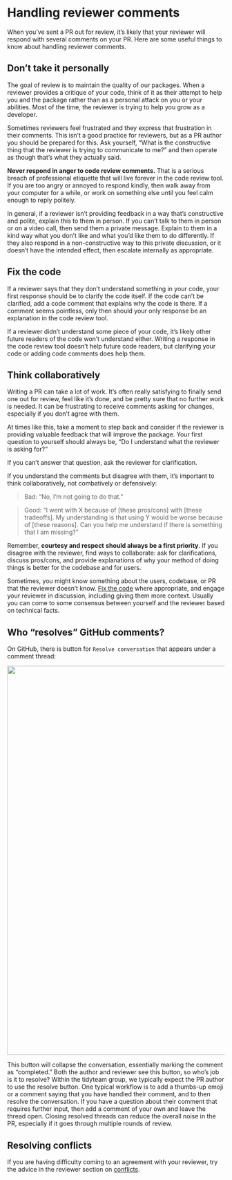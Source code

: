 # Handling reviewer comments

When you've sent a PR out for review, it's likely that your reviewer will respond with several comments on your PR.
Here are some useful things to know about handling reviewer comments.

## Don't take it personally {#sec-personal}

The goal of review is to maintain the quality of our packages.
When a reviewer provides a critique of your code, think of it as their attempt to help you and the package rather than as a personal attack on you or your abilities.
Most of the time, the reviewer is trying to help you grow as a developer.

Sometimes reviewers feel frustrated and they express that frustration in their comments.
This isn't a good practice for reviewers, but as a PR author you should be prepared for this.
Ask yourself, "What is the constructive thing that the reviewer is trying to communicate to me?" and then operate as though that's what they actually said.

**Never respond in anger to code review comments.** That is a serious breach of professional etiquette that will live forever in the code review tool.
If you are too angry or annoyed to respond kindly, then walk away from your computer for a while, or work on something else until you feel calm enough to reply politely.

In general, if a reviewer isn't providing feedback in a way that's constructive and polite, explain this to them in person.
If you can't talk to them in person or on a video call, then send them a private message.
Explain to them in a kind way what you don't like and what you'd like them to do differently.
If they also respond in a non-constructive way to this private discussion, or it doesn't have the intended effect, then escalate internally as appropriate.

## Fix the code {#sec-fix-code}

If a reviewer says that they don't understand something in your code, your first response should be to clarify the code itself.
If the code can't be clarified, add a code comment that explains why the code is there.
If a comment seems pointless, only then should your only response be an explanation in the code review tool.

If a reviewer didn't understand some piece of your code, it's likely other future readers of the code won't understand either.
Writing a response in the code review tool doesn't help future code readers, but clarifying your code or adding code comments does help them.

## Think collaboratively {#sec-think-collaboratively}

Writing a PR can take a lot of work.
It's often really satisfying to finally send one out for review, feel like it's done, and be pretty sure that no further work is needed.
It can be frustrating to receive comments asking for changes, especially if you don't agree with them.

At times like this, take a moment to step back and consider if the reviewer is providing valuable feedback that will improve the package.
Your first question to yourself should always be, "Do I understand what the reviewer is asking for?"

If you can't answer that question, ask the reviewer for clarification.

If you understand the comments but disagree with them, it's important to think collaboratively, not combatively or defensively:

> Bad: "No, I'm not going to do that."

> Good: "I went with X because of \[these pros/cons\] with \[these tradeoffs\]. My understanding is that using Y would be worse because of \[these reasons\]. Can you help me understand if there is something that I am missing?"

Remember, **courtesy and respect** **should always be a first priority**.
If you disagree with the reviewer, find ways to collaborate: ask for clarifications, discuss pros/cons, and provide explanations of why your method of doing things is better for the codebase and for users.

Sometimes, you might know something about the users, codebase, or PR that the reviewer doesn't know.
[Fix the code](#sec-fix-code) where appropriate, and engage your reviewer in discussion, including giving them more context.
Usually you can come to some consensus between yourself and the reviewer based on technical facts.

## Who "resolves" GitHub comments? {#sec-resolve-comments}

On GitHub, there is button for `Resolve conversation` that appears under a comment thread:

![](img/resolve-conversation.png){fig-align="center" width="900"}

This button will collapse the conversation, essentially marking the comment as "completed." Both the author and reviewer see this button, so who's job is it to resolve?
Within the tidyteam group, we typically expect the PR author to use the resolve button.
One typical workflow is to add a thumbs-up emoji or a comment saying that you have handled their comment, and to then resolve the conversation.
If you have a question about their comment that requires further input, then add a comment of your own and leave the thread open.
Closing resolved threads can reduce the overall noise in the PR, especially if it goes through multiple rounds of review.

## Resolving conflicts

If you are having difficulty coming to an agreement with your reviewer, try the advice in the reviewer section on [conflicts](#sec-conflicts).
